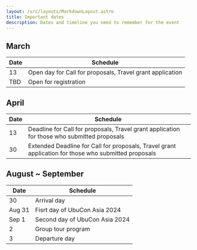 ```yaml
---
layout: /src/layouts/MarkdownLayout.astro
title: Important dates
description: Dates and timeline you need to remember for the event
---
```

## March

| Date | Schedule |
| --- | --- |
| 13 | Open day for Call for proposals, Travel grant application |
| TBD | Open for registration |

## April
| Date | Schedule |
| --- | --- |
| 13 | Deadline for Call for proposals, Travel grant application for those who submitted proposals |
| 30 | Extended Deadline for Call for proposals, Travel grant application for those who submitted proposals |

## August ~ September
| Date | Schedule |
| --- | --- |
| 30 | Arrival day |
| Aug 31 | Fisrt day of UbuCon Asia 2024 |
| Sep 1 | Second day of UbuCon Asia 2024 |
| 2 | Group tour program |
| 3 | Departure day |